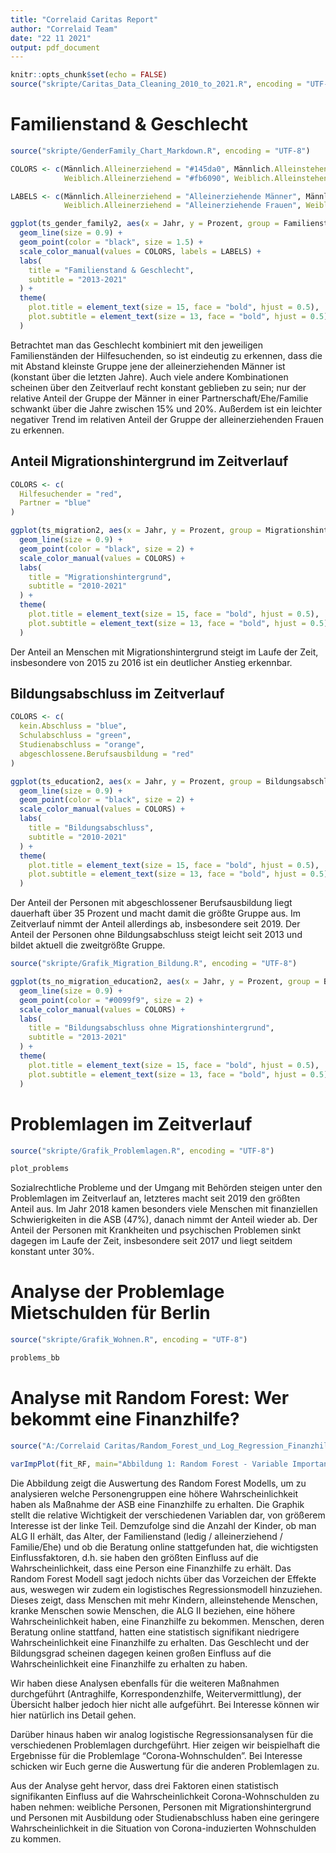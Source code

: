 ```yaml
---
title: "Correlaid Caritas Report"
author: "Correlaid Team"
date: "22 11 2021"
output: pdf_document
---
```


```r
knitr::opts_chunk$set(echo = FALSE)
source("skripte/Caritas_Data_Cleaning_2010_to_2021.R", encoding = "UTF-8")
```

# Familienstand & Geschlecht
```r
source("skripte/GenderFamily_Chart_Markdown.R", encoding = "UTF-8")
```

```r
COLORS <- c(Männlich.Alleinerziehend = "#145da0", Männlich.Alleinstehend = "#0c2d48", Männlich.Ehe.Partnerschaft.Familie = "#b1d4e0",  
            Weiblich.Alleinerziehend = "#fb6090", Weiblich.Alleinstehend = "#821d30", Weiblich.Ehe.Partnerschaft.Familie = "#ffc5d0")

LABELS <- c(Männlich.Alleinerziehend = "Alleinerziehende Männer", Männlich.Alleinstehend = "Alleinstehende Männer", Männlich.Ehe.Partnerschaft.Familie = "Männer in Partnerschaft/Familie",  
            Weiblich.Alleinerziehend = "Alleinerziehende Frauen", Weiblich.Alleinstehend = "Alleinstehende Frauen", Weiblich.Ehe.Partnerschaft.Familie = "Frauen in Partnerschaft/Familie")

ggplot(ts_gender_family2, aes(x = Jahr, y = Prozent, group = Familienstand, color = Familienstand)) +
  geom_line(size = 0.9) +
  geom_point(color = "black", size = 1.5) +
  scale_color_manual(values = COLORS, labels = LABELS) +
  labs(
    title = "Familienstand & Geschlecht",
    subtitle = "2013-2021"
  ) +
  theme(
    plot.title = element_text(size = 15, face = "bold", hjust = 0.5),
    plot.subtitle = element_text(size = 13, face = "bold", hjust = 0.5)
  )
```


Betrachtet man das Geschlecht kombiniert mit den jeweiligen Familienständen der Hilfesuchenden, so ist eindeutig zu erkennen, dass die mit Abstand kleinste Gruppe jene der alleinerziehenden Männer ist (konstant über die letzten Jahre). Auch viele andere Kombinationen scheinen über den Zeitverlauf recht konstant geblieben zu sein; nur der relative Anteil der Gruppe der Männer in einer Partnerschaft/Ehe/Familie schwankt über die Jahre zwischen 15% und 20%. Außerdem ist ein leichter negativer Trend im relativen Anteil der Gruppe der alleinerziehenden Frauen zu erkennen.

## Anteil Migrationshintergrund im Zeitverlauf


```r
COLORS <- c(
  Hilfesuchender = "red",
  Partner = "blue"
)

ggplot(ts_migration2, aes(x = Jahr, y = Prozent, group = Migrationshintergrund, color = Migrationshintergrund)) +
  geom_line(size = 0.9) +
  geom_point(color = "black", size = 2) +
  scale_color_manual(values = COLORS) +
  labs(
    title = "Migrationshintergrund",
    subtitle = "2010-2021"
  ) +
  theme(
    plot.title = element_text(size = 15, face = "bold", hjust = 0.5),
    plot.subtitle = element_text(size = 13, face = "bold", hjust = 0.5)
  )
```


Der Anteil an Menschen mit Migrationshintergrund steigt im Laufe der Zeit, insbesondere von 2015 zu 2016 ist ein deutlicher Anstieg erkennbar.

## Bildungsabschluss im Zeitverlauf
```r
COLORS <- c(
  kein.Abschluss = "blue",
  Schulabschluss = "green",
  Studienabschluss = "orange",
  abgeschlossene.Berufsausbildung = "red"
)

ggplot(ts_education2, aes(x = Jahr, y = Prozent, group = Bildungsabschluss, color = Bildungsabschluss)) +
  geom_line(size = 0.9) +
  geom_point(color = "black", size = 2) +
  scale_color_manual(values = COLORS) +
  labs(
    title = "Bildungsabschluss",
    subtitle = "2010-2021"
  ) +
  theme(
    plot.title = element_text(size = 15, face = "bold", hjust = 0.5),
    plot.subtitle = element_text(size = 13, face = "bold", hjust = 0.5)
  )

```


Der Anteil der Personen mit abgeschlossener Berufsausbildung liegt dauerhaft über 35 Prozent und macht damit die größte Gruppe aus. Im Zeitverlauf nimmt der Anteil allerdings ab, insbesondere seit 2019. Der Anteil der Personen ohne Bildungsabschluss steigt leicht seit 2013 und bildet aktuell die zweitgrößte Gruppe.

```r
source("skripte/Grafik_Migration_Bildung.R", encoding = "UTF-8")
```

```r
ggplot(ts_no_migration_education2, aes(x = Jahr, y = Prozent, group = Bildungsabschluss, color = Bildungsabschluss)) +
  geom_line(size = 0.9) +
  geom_point(color = "#0099f9", size = 2) +
  scale_color_manual(values = COLORS) +
  labs(
    title = "Bildungsabschluss ohne Migrationshintergrund",
    subtitle = "2013-2021"
  ) +
  theme(
    plot.title = element_text(size = 15, face = "bold", hjust = 0.5),
    plot.subtitle = element_text(size = 13, face = "bold", hjust = 0.5)
  )

```

# Problemlagen im Zeitverlauf
```r
source("skripte/Grafik_Problemlagen.R", encoding = "UTF-8")
```

```r
plot_problems
```
Sozialrechtliche Probleme und der Umgang mit Behörden steigen unter den Problemlagen im Zeitverlauf an, letzteres macht seit 2019 den größten Anteil aus. Im Jahr 2018 kamen besonders viele Menschen mit finanziellen Schwierigkeiten in die ASB (47%), danach nimmt der Anteil wieder ab. Der Anteil der Personen mit Krankheiten und psychischen Problemen sinkt dagegen im Laufe der Zeit, insbesondere seit 2017 und liegt seitdem konstant unter 30%.

# Analyse der Problemlage Mietschulden für Berlin
```r
source("skripte/Grafik_Wohnen.R", encoding = "UTF-8")
```

```r
problems_bb
```

# Analyse mit Random Forest: Wer bekommt eine Finanzhilfe?

```r
source("A:/Correlaid Caritas/Random_Forest_und_Log_Regression_Finanzhilfe.R", encoding = "UTF-8")
```

```r
varImpPlot(fit_RF, main="Abbildung 1: Random Forest - Variable Importance Plot")
```

Die Abbildung zeigt die Auswertung des Random Forest Modells, um zu analysieren welche Personengruppen eine höhere Wahrscheinlichkeit haben als Maßnahme der ASB eine Finanzhilfe zu erhalten. Die Graphik stellt die relative Wichtigkeit der verschiedenen Variablen dar, von größerem Interesse ist der linke Teil. Demzufolge sind die Anzahl der Kinder, ob man ALG II erhält, das Alter, der Familienstand (ledig / alleinerziehend / Familie/Ehe) und ob die Beratung online stattgefunden hat, die wichtigsten Einflussfaktoren, d.h. sie haben den größten Einfluss auf die Wahrscheinlichkeit, dass eine Person eine Finanzhilfe zu erhält. 
Das Random Forest Modell sagt jedoch nichts über das Vorzeichen der Effekte aus, weswegen wir zudem ein logistisches Regressionsmodell hinzuziehen. Dieses zeigt, dass Menschen mit mehr Kindern, alleinstehende Menschen, kranke Menschen sowie Menschen, die ALG II beziehen, eine höhere Wahrscheinlichkeit haben, eine Finanzhilfe zu bekommen. Menschen, deren Beratung online stattfand, hatten eine statistisch signifikant niedrigere Wahrscheinlichkeit eine Finanzhilfe zu erhalten. Das Geschlecht und der Bildungsgrad scheinen dagegen keinen großen Einfluss auf die Wahrscheinlichkeit eine Finanzhilfe zu erhalten zu haben.

Wir haben diese Analysen ebenfalls für die weiteren Maßnahmen durchgeführt (Antraghilfe, Korrespondenzhilfe, Weitervermittlung), der Übersicht halber jedoch hier nicht alle aufgeführt. Bei Interesse können wir hier natürlich ins Detail gehen.

Darüber hinaus haben wir analog logistische Regressionsanalysen für die verschiedenen Problemlagen durchgeführt. Hier zeigen wir beispielhaft die Ergebnisse für die Problemlage "Corona-Wohnschulden". Bei Interesse schicken wir Euch gerne die Auswertung für die anderen Problemlagen zu.

Aus der Analyse geht hervor, dass drei Faktoren einen statistisch signifikanten Einfluss auf die Wahrscheinlichkeit Corona-Wohnschulden zu haben nehmen: weibliche Personen, Personen mit Migrationshintergrund und Personen mit Ausbildung oder Studienabschluss haben eine geringere Wahrscheinlichkeit in die Situation von Corona-induzierten Wohnschulden zu kommen.

